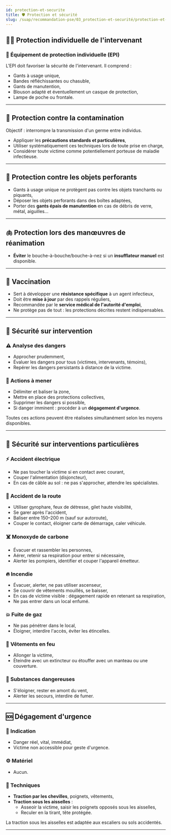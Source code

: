 ---
id: protection-et-securite
title: 🛡️ Protection et sécurité
slug: /suap/recommandation-pse/03_protection-et-securité/protection-et-securite
---


## 🧍‍♂️ Protection individuelle de l'intervenant

### 👕 Équipement de protection individuelle (EPI)

L'EPI doit favoriser la sécurité de l'intervenant. Il comprend :

- Gants à usage unique,
- Bandes réfléchissantes ou chasuble,
- Gants de manutention,
- Blouson adapté et éventuellement un casque de protection,
- Lampe de poche ou frontale.

---

## 🦠 Protection contre la contamination

Objectif : interrompre la transmission d'un germe entre individus.

- Appliquer les **précautions standards et particulières**,
- Utiliser systématiquement ces techniques lors de toute prise en charge,
- Considérer toute victime comme potentiellement porteuse de maladie infectieuse.

---

## 🧤 Protection contre les objets perforants

- Gants à usage unique ne protègent pas contre les objets tranchants ou piquants,
- Déposer les objets perforants dans des boîtes adaptées,
- Porter des **gants épais de manutention** en cas de débris de verre, métal, aiguilles…

---

## 🫁 Protection lors des manœuvres de réanimation

- **Éviter** le bouche-à-bouche/bouche-à-nez si un **insufflateur manuel** est disponible.

---

## 💉 Vaccination

- Sert à développer une **résistance spécifique** à un agent infectieux,
- Doit être **mise à jour** par des rappels réguliers,
- Recommandée par le **service médical de l'autorité d'emploi**,
- Ne protège pas de tout : les protections décrites restent indispensables.

---

## 🧯 Sécurité sur intervention

### ⚠️ Analyse des dangers

- Approcher prudemment,
- Évaluer les dangers pour tous (victimes, intervenants, témoins),
- Repérer les dangers persistants à distance de la victime.

### 🛑 Actions à mener

- Délimiter et baliser la zone,
- Mettre en place des protections collectives,
- Supprimer les dangers si possible,
- Si danger imminent : procéder à un **dégagement d'urgence**.

<Admonition type="note">
Toutes ces actions peuvent être réalisées simultanément selon les moyens disponibles.
</Admonition>

---

## 🚨 Sécurité sur interventions particulières

### ⚡ Accident électrique

- Ne pas toucher la victime si en contact avec courant,
- Couper l'alimentation (disjoncteur),
- En cas de câble au sol : ne pas s'approcher, attendre les spécialistes.

### 🚗 Accident de la route

- Utiliser gyrophare, feux de détresse, gilet haute visibilité,
- Se garer après l'accident,
- Baliser entre 150–200 m (sauf sur autoroute),
- Couper le contact, éloigner carte de démarrage, caler véhicule.

### ☠️ Monoxyde de carbone

- Évacuer et rassembler les personnes,
- Aérer, retenir sa respiration pour entrer si nécessaire,
- Alerter les pompiers, identifier et couper l'appareil émetteur.

### 🔥 Incendie

- Évacuer, alerter, ne pas utiliser ascenseur,
- Se couvrir de vêtements mouillés, se baisser,
- En cas de victime visible : dégagement rapide en retenant sa respiration,
- Ne pas entrer dans un local enfumé.

### 💥 Fuite de gaz

- Ne pas pénétrer dans le local,
- Éloigner, interdire l'accès, éviter les étincelles.

### 👕 Vêtements en feu

- Allonger la victime,
- Éteindre avec un extincteur ou étouffer avec un manteau ou une couverture.

### 🧪 Substances dangereuses

- S'éloigner, rester en amont du vent,
- Alerter les secours, interdire de fumer.

---

## 🆘 Dégagement d'urgence

### 📌 Indication

- Danger réel, vital, immédiat,
- Victime non accessible pour geste d'urgence.

### ⚙️ Matériel

- Aucun.

### 🔄 Techniques

- **Traction par les chevilles**, poignets, vêtements,
- **Traction sous les aisselles** :
  - Asseoir la victime, saisir les poignets opposés sous les aisselles,
  - Reculer en la tirant, tête protégée.

<Admonition type="warning">
La traction sous les aisselles est adaptée aux escaliers ou sols accidentés.
</Admonition>

---